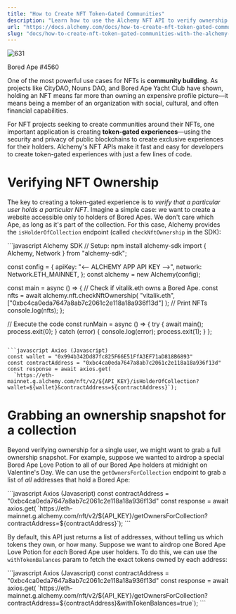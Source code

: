 ```yaml
---
title: "How to Create NFT Token-Gated Communities"
description: "Learn how to use the Alchemy NFT API to verify ownership of an NFT, or grab a complete ownership snapshot for a collection!"
url: "https://docs.alchemy.com/docs/how-to-create-nft-token-gated-communities-with-the-alchemy-nft-api"
slug: "docs/how-to-create-nft-token-gated-communities-with-the-alchemy-nft-api"
---
```


![631](df03e5f-bored_ape_4560.png "bored ape 4560.png")

Bored Ape #4560

One of the most powerful use cases for NFTs is **community building**. As projects like CityDAO, Nouns DAO, and Bored Ape Yacht Club have shown, holding an NFT means far more than owning an expensive profile picture—it means being a member of an organization with social, cultural, and often financial capabilities.

For NFT projects seeking to create communities around their NFTs, one important application is creating **token-gated experiences**—using the security and privacy of public blockchains to create exclusive experiences for their holders. Alchemy's NFT APIs make it fast and easy for developers to create token-gated experiences with just a few lines of code.

# Verifying NFT Ownership

The key to creating a token-gated experience is to *verify that a particular user holds a particular NFT*. Imagine a simple case: we want to create a website accessible only to holders of Bored Apes. We don't care which Ape, as long as it's part of the collection. For this case, Alchemy provides the `isHolderOfCollection` endpoint (called `checkNftOwnership` in the SDK):

<CodeGroup>
  ```javascript Alchemy SDK
  // Setup: npm install alchemy-sdk
  import { Alchemy, Network } from "alchemy-sdk";

  const config = {
    apiKey: "<-- ALCHEMY APP API KEY -->",
    network: Network.ETH_MAINNET,
  };
  const alchemy = new Alchemy(config);

  const main = async () => {
    // Check if vitalik.eth owns a Bored Ape.
    const nfts = await alchemy.nft.checkNftOwnership(
      "vitalik.eth",
      ["0xbc4ca0eda7647a8ab7c2061c2e118a18a936f13d"]
    );
    // Print NFTs
    console.log(nfts);
  };

  // Execute the code
  const runMain = async () => {
    try {
      await main();
      process.exit(0);
    } catch (error) {
      console.log(error);
      process.exit(1);
    }
  };
  ```

  ```javascript Axios (Javascript)
  const wallet = "0x994b342Dd87fc825F66E51FfA3EF71aD818B6893"
  const contractAddress = "0xbc4ca0eda7647a8ab7c2061c2e118a18a936f13d"
  const response = await axios.get(
    `https://eth-mainnet.g.alchemy.com/nft/v2/${API_KEY}/isHolderOfCollection?wallet=${wallet}&contractAddress=${contractAddress}`);
  ```
</CodeGroup>

# Grabbing an ownership snapshot for a collection

Beyond verifying ownership for a single user, we might want to grab a full ownership snapshot. For example, suppose we wanted to airdrop a special Bored Ape Love Potion to all of our Bored Ape holders at midnight on Valentine's Day. We can use the `getOwnersForCollection` endpoint to grab a list of *all* addresses that hold a Bored Ape:

<CodeGroup>
  ```javascript Axios (Javascript)
  const contractAddress = "0xbc4ca0eda7647a8ab7c2061c2e118a18a936f13d"
  const response = await axios.get(
    `https://eth-mainnet.g.alchemy.com/nft/v2/${API_KEY}/getOwnersForCollection?contractAddress=${contractAddress}`);
  ```
</CodeGroup>

By default, this API just returns a list of addresses, without telling us which tokens they own, or how many. Suppose we want to airdrop one Bored Ape Love Potion for *each* Bored Ape user holders. To do this, we can use the `withTokenBalances` param to fetch the exact tokens owned by each address:

<CodeGroup>
  ```javascript Axios (Javascript)
  const contractAddress = "0xbc4ca0eda7647a8ab7c2061c2e118a18a936f13d"
  const response = await axios.get(
    `https://eth-mainnet.g.alchemy.com/nft/v2/${API_KEY}/getOwnersForCollection?contractAddress=${contractAddress}&withTokenBalances=true`);
  ```
</CodeGroup>
